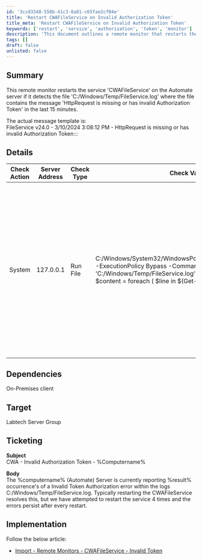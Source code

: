 ```yaml
---
id: '3ccd3348-558b-41c3-8a81-c65fae2cf04e'
title: 'Restart CWAFileService on Invalid Authorization Token'
title_meta: 'Restart CWAFileService on Invalid Authorization Token'
keywords: ['restart', 'service', 'authorization', 'token', 'monitor']
description: 'This document outlines a remote monitor that restarts the CWAFileService on the Automate server when it detects an invalid authorization token in the service logs. The monitor checks for specific error messages within the last 15 minutes and triggers a service restart if necessary.'
tags: []
draft: false
unlisted: false
---
```

## Summary

This remote monitor restarts the service 'CWAFileService' on the Automate server if it detects the file 'C:/Windows/Temp/FileService.log' where the file contains the message 'HttpRequest is missing or has invalid Authorization Token' in the last 15 minutes.

The actual message template is:  
FileService v24.0 - 3/10/2024 3:08:12 PM - HttpRequest is missing or has invalid Authorization Token:::

## Details

| Check Action | Server Address | Check Type | Check Value | Comparator | Interval | Result |
|--------------|----------------|------------|-------------|------------|----------|--------|
| System       | 127.0.0.1     | Run File   | C:/Windows/System32/WindowsPowerShell/v1.0/powershell.exe -ExecutionPolicy Bypass -Command "$threshold = 20;$path = 'C:/Windows/Temp/FileService.log' ;if ( Test-Path $path ) \{ $content = foreach ( $line in $(Get-Content -path $path | Where-Object \{ $_ -match 'HttpRequest is missing or has invalid Authorization Token' } ) ) \{ $line };$problems = foreach ($err in $content ) \{ if ( $err -match '- (([0-9]\{1,2}///)\{2}[0-9]\{4} ([0-9]\{1,2}:)\{2}[0-9]\{1,2} [AP]M) -' )\{ if ([DateTime]$matches[1] -ge (Get-Date).AddMinutes(-15)) \{$err} } }if ( $problems.count -ge $threshold ) \{ Restart-Service -Name 'CWAFileService' -Force -ErrorAction SilentlyContinue -WarningAction SilentlyContinue; return $problems.count} }" | Missing | 900 |  |

## Dependencies

On-Premises client

## Target

Labtech Server Group

## Ticketing

**Subject**  
CWA - Invalid Authorization Token - %Computername%

**Body**  
The %computername% (Automate) Server is currently reporting %result% occurrence's of a Invalid Token Authorization error within the logs C:/Windows/Temp/FileService.log. Typically restarting the CWAFileService resolves this, but we have attempted to restart the service 4 times and the errors persist after every restart.

## Implementation

Follow the below article:  
- [Import - Remote Monitors - CWAFileService - Invalid Token](https://proval.itglue.com/DOC-5078775-15398919)













